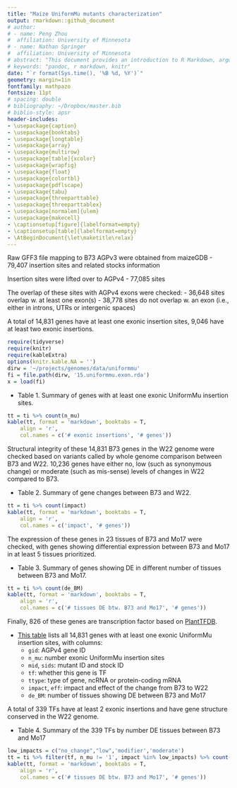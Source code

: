 ```yaml
---
title: "Maize UniformMu mutants characterization"
output: rmarkdown::github_document
# author:
# - name: Peng Zhou
#  affiliation: University of Minnesota
# - name: Nathan Springer
#  affiliation: University of Minnesota
# abstract: "This document provides an introduction to R Markdown, argues for its..."
# keywords: "pandoc, r markdown, knitr"
date: "`r format(Sys.time(), '%B %d, %Y')`"
geometry: margin=1in
fontfamily: mathpazo
fontsize: 11pt
# spacing: double
# bibliography: ~/Dropbox/master.bib
# biblio-style: apsr
header-includes:
- \usepackage{caption}
- \usepackage{booktabs}
- \usepackage{longtable}
- \usepackage{array}
- \usepackage{multirow}
- \usepackage[table]{xcolor}
- \usepackage{wrapfig}
- \usepackage{float}
- \usepackage{colortbl}
- \usepackage{pdflscape}
- \usepackage{tabu}
- \usepackage{threeparttable}
- \usepackage{threeparttablex}
- \usepackage[normalem]{ulem}
- \usepackage{makecell}
- \captionsetup[figure]{labelformat=empty}
- \captionsetup[table]{labelformat=empty}
- \AtBeginDocument{\let\maketitle\relax}
---
```

\pagenumbering{gobble}

Raw GFF3 file mapping to B73 AGPv3 were obtained from maizeGDB
  - 79,407 insertion sites and related stocks information

Insertion sites were lifted over to AGPv4
  - 77,085 sites

The overlap of these sites with AGPv4 exons were checked:
  - 36,648 sites overlap w. at least one exon(s)
  - 38,778 sites do not overlap w. an exon (i.e., either in introns, UTRs or intergenic spaces)

A total of 14,831 genes have at least one exonic insertion sites, 9,046 have at least two exonic insertions.

```r
require(tidyverse)
require(knitr)
require(kableExtra)
options(knitr.kable.NA = '')
dirw = '~/projects/genomes/data/uniformmu' 
fi = file.path(dirw, '15.uniformmu.exon.rda')
x = load(fi)
```

- Table 1.  Summary of genes with at least one exonic UniformMu insertion sites.
```r
tt = ti %>% count(n_mu)
kable(tt, format = 'markdown', booktabs = T, 
    align = 'r',
    col.names = c('# exonic insertions', '# genes'))
```

Structural integrity of these 14,831 B73 genes in the W22 genome were checked based on variants called by whole genome comparison between B73 and W22. 10,236 genes have either no, low (such as synonymous change) or moderate (such as mis-sense) levels of changes in W22 compared to B73.

- Table 2. Summary of gene changes between B73 and W22.
```r
tt = ti %>% count(impact)
kable(tt, format = 'markdown', booktabs = T, 
    align = 'r',
    col.names = c('impact', '# genes'))
```

The expression of these genes in 23 tissues of B73 and Mo17 were checked, with genes showing differential expression between B73 and Mo17 in at least 5 tissues prioritized.

- Table 3. Summary of genes showing DE in different number of tissues between B73 and Mo17.
```r
tt = ti %>% count(de_BM)
kable(tt, format = 'markdown', booktabs = T, 
    align = 'r',
    col.names = c('# tissues DE btw. B73 and Mo17', '# genes'))
```

Finally, 826 of these genes are transcription factor based on [PlantTFDB](http://planttfdb.cbi.pku.edu.cn/index.php?sp=Zma).

* [This table](/data/uniformmu/15.uniformmu.exon.tsv) lists all 14,831 genes with at least one exonic UniformMu insertion sites, with columns:
  * `gid`: AGPv4 gene ID
  * `n_mu`: number exonic UniformMu insertion sites
  * `mid`, `sids`: mutant ID and stock ID
  * `tf`: whether this gene is TF
  * `ttype`: type of gene, ncRNA or protein-coding mRNA
  * `impact`, `eff`: impact and effect of the change from B73 to W22
  * `de_BM`: number of tissues showing DE between B73 and Mo17

A total of 339 TFs have at least 2 exonic insertions and have gene structure conserved in the W22 genome.

- Table 4.  Summary of the 339 TFs by number DE tissues between B73 and Mo17
```r
low_impacts = c("no_change","low",'modifier','moderate')
tt = ti %>% filter(tf, n_mu != '1', impact %in% low_impacts) %>% count(de_BM)
kable(tt, format = 'markdown', booktabs = T, 
    align = 'r',
    col.names = c('# tissues DE btw. B73 and Mo17', '# genes'))
```


